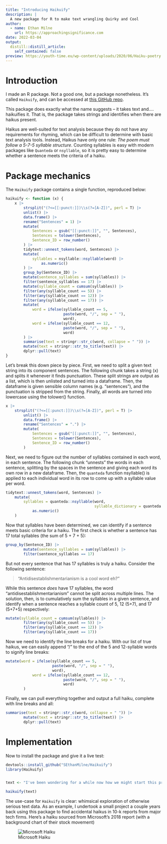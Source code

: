```yaml
---
title: "Introducing Haikuify"
description: |
  A new package for R to make text wrangling Quirky and Cool
author:
  - name: Ethan Milne
    url: https://approachingsignificance.com
date: 2022-03-04
output:
  distill::distill_article:
    self_contained: false
preview: https://youth-time.eu/wp-content/uploads/2020/06/Haiku-poetry.jpg
---
```


# Introduction
I made an R package. Not a good one, but a package nonetheless. It's called `Haikuify`, and can be accessed at [this GitHub repo](https://github.com/SEthanMilne/Haikuify).

This package does exactly what the name suggests -- it takes text and.... haikuifies it. That is, the package takes strings and identifies when there are haikus present. 

Haikus are well-suited for text analysis because they do not have any requirements for rhyming, which can be difficult to determine with basic text analysis tools. Instead, Haikus have only one rule: *The poem must follow a 5-7-5 syllable structure*. Counting syllables is easy with modern packages like `Quanteda` or `nsyllable`, so it is pretty easy to determine whether a sentence meets the criteria of a haiku.

# Package mechanics
The `Haikuify` package contains a single function, reproduced below:

```r
haikuify <- function (x) {
    x |>
        strsplit("(?<=[[:punct:]])\\s(?=[A-Z])", perl = T) |>
        unlist() |>
        data.frame() |>
        rename("Sentences" = 1) |>
        mutate(
            Sentences = gsub("[[:punct:]]", "", Sentences),
            Sentences = tolower(Sentences),
            Sentence_ID = row_number()
        ) |>
        tidytext::unnest_tokens(word, Sentences) |>
        mutate(
            syllables = nsyllable::nsyllable(word) |>
                as.numeric()
        ) |>
        group_by(Sentence_ID) |>
        mutate(sentence_syllables = sum(syllables)) |>
        filter(sentence_syllables == 17) |>
        mutate(syllable_count = cumsum(syllables)) |>
        filter(any(syllable_count == 5)) |>
        filter(any(syllable_count == 12)) |>
        filter(any(syllable_count == 17)) |>
        mutate(
            word = ifelse(syllable_count == 5, 
                          paste(word, "/", sep = " "),
                          word),
            word = ifelse(syllable_count == 12, 
                          paste(word, "/", sep = " "),
                          word)
        ) |>
        summarise(text = stringr::str_c(word, collapse = " ")) |>
        mutate(text = stringr::str_to_title(text)) |>
        dplyr::pull(text)
}
```

Let's break this down piece by piece. First, we need to split a given text string into its component sentences. The following chunk takes a string (x) and splits it whenever it finds punctuation. These split strings are output as a list, which is then unlisted and turned into a dataframe. Then, the dataframe is given sensible column names (e.g. "sentences"), and the punctuation is stripped from the string. Finally, all words are turned into lowercase using the tolower() function.

```r
x |>
    strsplit("(?<=[[:punct:]])\\s(?=[A-Z])", perl = T) |>
        unlist() |>
        data.frame() |>
        rename("Sentences" = ".") |>
        mutate(
            Sentences = gsub("[[:punct:]]", "", Sentences),
            Sentences = tolower(Sentences),
            Sentence_ID = row_number()
        )
```

Next, we need to figure out the number of syllables contained in each word, in each sentence. The following chunk "unnests" the words in each sentence, splitting by the spaces in the sentence and giving each word its own row in a new dataframe. Then, the `quanteda` function nsyllable() is applied to each individual word in its row to come up with a syllable value per word.

```r
tidytext::unnest_tokens(word, Sentences) |>
    mutate(
        syllables = quanteda::nsyllable(word, 
                                        syllable_dictionary = quanteda::data_int_syllables) |>
            as.numeric()
    )
```

Now that syllables have been determined, we can identify if a sentence meets basic criteria for a haiku. The first check is whether a sentence has 17 total syllables (the sum of 5 + 7 + 5):

```r
group_by(Sentence_ID) |>
        mutate(sentence_syllables = sum(syllables)) |>
        filter(sentence_syllables == 17)
```

But not every sentence that has 17 syllables is truly a haiku. Consider the following sentence:

> "Antidisestablishmentarianism is a cool word eh?"

While this sentence *does* have 17 syllables, the word "antidisestablishmentarianism" cannot be split across multiple lines. The solution, then, is to cumulatively sum the syllables in a given sentence, and identify when a sentence reaches a syllable count of 5, 12 (5+7), and 17 (5+7+5) respectively:

```r
mutate(syllable_count = cumsum(syllables)) |>
        filter(any(syllable_count == 5)) |>
        filter(any(syllable_count == 12)) |>
        filter(any(syllable_count == 17))
```

Now we need to identify the line breaks for a haiku. With our list of true haikus, we can easily append "/" to the end of the 5 and 12-syllable words to signify line breaks:

```r
mutate(word = ifelse(syllable_count == 5, 
                     paste(word, "/", sep = " "), 
                     word),
            word = ifelse(syllable_count == 12, 
                          paste(word, "/", sep = " "), 
                          word)
        )
```

Finally, we can pull everything together and output a full haiku, complete with line breaks and all:

```r
summarise(text = stringr::str_c(word, collapse = " ")) |>
        mutate(text = stringr::str_to_title(text)) |>
        dplyr::pull(text)
```

# Implementation

Now to install the package and give it a live test:

```r
devtools::install_github("SEthanMilne/Haikuify")
library(Haikuify)


text <- "I've been wondering for a while now how we might start this project. We need to make sure that the tools are all in place to get started soon. Sound good? Let's get going."

haikuify(text)
```

The use-case for `Haikuify` is clear: whimsical exploration of otherwise serious text data. As an example, I undertook a small project a couple years back using this package to find accidental haikus in 10-k reports from major tech firms. Here's a haiku sourced from Microsoft's 2018 report (with a background chart of their stock movement)

![Microsoft Haiku](microsoft_haiku.png)

